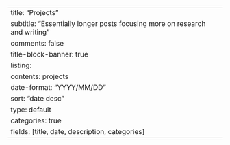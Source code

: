 ---
title: "Projects"
subtitle: "Essentially longer posts focusing more on research and writing"
comments: false
title-block-banner: true
listing:
  contents: projects
  date-format: "YYYY/MM/DD"
  sort: "date desc"
  type: default
  categories: true
  fields: [title, date, description, categories]
---